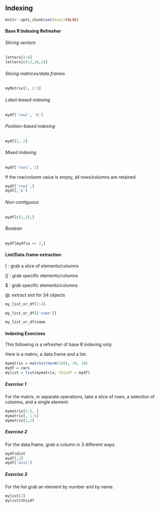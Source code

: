 ## Indexing

```r
knitr::opts_chunk$set(eval=FALSE)
```


#### Base R Indexing Refresher

###### Slicing vectors

```r
letters[4:6]
letters[c(13,10,3)]
```

###### Slicing matrices/data.frames

```r
myMatrix[1, 2:3]
```


###### Label-based indexing

```r
mydf['row1', 'b']
```

###### Position-based indexing

```r
mydf[1, 2]
```


###### Mixed indexing

```r
mydf['row1', 2]
```

If the row/column value is empty, all rows/columns are retained.

```r
mydf['row1',]
mydf[,'b']
```


###### Non-contiguous

```r
mydf[c(1,3),]
```

###### Boolean

```r
mydf[mydf$a >= 2,]
```


#### List/Data.frame extraction

<span class="func">[</span> : grab a slice of elements/columns

<span class="func">[[</span> : grab specific elements/columns

<span class="func">$</span> : grab specific elements/columns

<span class="func">@</span>: extract slot for S4 objects

```r
my_list_or_df[2:4]
```


```r
my_list_or_df[['name']]
```

```r
my_list_or_df$name
```


#### **Indexing Exercises**

This following is a refresher of base R indexing only.

Here is a <span class="objclass">matrix</span>, a <span class="objclass">data.frame</span> and a <span class="objclass">list</span>.

```r
mymatrix = matrix(rnorm(100), 10, 10)
mydf = cars
mylist = list(mymatrix, thisdf = mydf)
```

##### Exercise 1

For the <span class="objclass">matrix</span>, in separate operations, take a slice of rows, a selection of columns, and a single element.

```r
mymatrix[1:5, ]
mymatrix[, 1:5]
mymatrix[1,2]
```

##### Exercise 2

For the <span class="objclass">data.frame</span>, grab a column in 3 different ways.

```r
mydf$dist
mydf[,2]
mydf['dist']
```

##### Exercise 3

For the <span class="objclass">list</span> grab an element by number and by name.

```r
mylist[2]
mylist$thisdf
```
